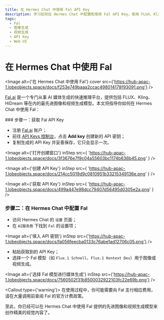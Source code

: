 ```yaml
---
title: 在 Hermes Chat 中使用 Fal API Key
description: 学习如何在 Hermes Chat 中配置和使用 Fal API Key，使用 FLUX、Kling 等尖端模型进行 AI 图像和视频生成。
tags:
  - Fal
  - 图像生成
  - 视频生成
  - API Key
  - Web UI
---
```


# 在 Hermes Chat 中使用 Fal

<Image alt={'在 Hermes Chat 中使用 Fal'} cover src={'https://hub-apac-1.lobeobjects.space/docs/f253e749baaa2ccac498014178f93091.png'} />

[Fal.ai](https://fal.ai/) 是一个专门从事 AI 媒体生成的快速推理平台，提供包括 FLUX、Kling、HiDream 等在内的最先进图像和视频生成模型。本文将指导你如何在 Hermes Chat 中使用 Fal：

<Steps>
  ### 步骤一：获取 Fal API Key

  - 注册 [Fal.ai](https://fal.ai/) 账户；
  - 前往 [API Keys 控制台](https://fal.ai/dashboard/keys)，点击 **Add key** 创建新的 API 密钥；
  - 复制生成的 API Key 并妥善保存，它只会显示一次。

  <Image
    alt={'打开创建窗口'}
    inStep
    src={
'https://hub-apac-1.lobeobjects.space/docs/3f3676e7f9c04a55603bc1174b636b45.png'
}
  />

  <Image
    alt={'创建 API Key'}
    inStep
    src={
'https://hub-apac-1.lobeobjects.space/docs/214cc5019d9c0810951b33215349136e.png'
}
  />

  <Image
    alt={'获取 API Key'}
    inStep
    src={
'https://hub-apac-1.lobeobjects.space/docs/499a447e98dcc79407d56495d0305e2a.png'
}
  />

  ### 步骤二：在 Hermes Chat 中配置 Fal

  - 访问 Hermes Chat 的 `设置` 页面；
  - 在 `AI服务商` 下找到 `Fal` 的设置项；

  <Image alt={'填入 API 密钥'} inStep src={'https://hub-apac-1.lobeobjects.space/docs/fa056feecba0133c76abe1ad12706c05.png'} />

  - 粘贴获取到的 API Key；
  - 选择一个 Fal 模型（如 `Flux.1 Schnell`、`Flux.1 Kontext Dev`）用于图像或视频生成。

  <Image alt={'选择 Fal 模型进行媒体生成'} inStep src={'https://hub-apac-1.lobeobjects.space/docs/7560502f31b8500032922103fc22e69b.png'} />

  <Callout type={'warning'}>
    在使用过程中，你可能需要向 Fal 支付相应费用，请在大量调用前查阅 Fal 的官方计费政策。
  </Callout>
</Steps>

至此，你已经可以在 Hermes Chat 中使用 Fal 提供的先进图像和视频生成模型来创作精美的视觉内容了。
